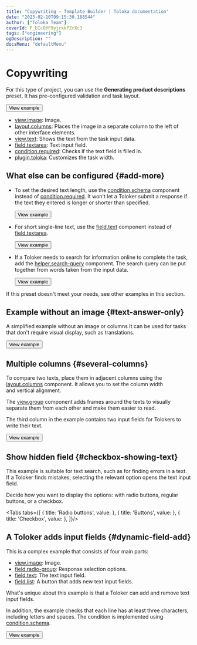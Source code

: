 ```yaml
---
title: "Copywriting — Template Builder | Toloka documentation"
date: "2023-02-10T09:15:30.188544"
author: ["Toloka Team"]
coverId: F_bIcOYF9yjrxkPZrXc3
tags: ["engineering"]
ogDescription: ""
docsMenu: "defaultMenu"
---
```



# Copywriting

For this type of project, you can use the **Generating product descriptions** preset. It has pre-configured validation and task layout.

<Button themeColor="light" view="default" size="l" type="link" url="https://ya.cc/t/vgh-fVxH3ttFJY">View example</Button>

<Cut title="Components used in the example">

- [view.image](/docs-new/template-builder/reference/view.image): Image.
- [layout.columns](/docs-new/template-builder/reference/layout.columns): Places the image in a separate column to the left of other interface elements.
- [view.text](/docs-new/template-builder/reference/view.text): Shows the text from the task input data.
- [field.textarea](/docs-new/template-builder/reference/field.textarea): Text input field.
- [condition.required](/docs-new/template-builder/reference/condition.required): Checks if the text field is filled in.
- [plugin.toloka](/docs-new/template-builder/reference/plugin.toloka): Customizes the task width.

</Cut>

## What else can be configured {#add-more}

- To set the desired text length, use the [condition.schema](/docs-new/template-builder/reference/condition.schema) component instead of [condition.required](/docs-new/template-builder/reference/condition.required). It won't let a Toloker submit a response if the text they entered is longer or shorter than specified.

  <Button themeColor="light" view="default" size="l" type="link" url="https://ya.cc/t/Mnz9jbRH3ttFKh">View example</Button>

- For short single-line text, use the [field.text](/docs-new/template-builder/reference/field.text) component instead of [field.textarea](/docs-new/template-builder/reference/field.textarea).

  <Button themeColor="light" view="default" size="l" type="link" url="https://ya.cc/t/oBN6epCs3ttFLK">View example</Button>

- If a Toloker needs to search for information online to complete the task, add the [helper.search-query](/docs-new/template-builder/reference/helper.search-query) component. The search query can be put together from words taken from the input data.

  <Button themeColor="light" view="default" size="l" type="link" url="https://ya.cc/t/jgNvI9Eq3vvsiU">View example</Button>

If this preset doesn't meet your needs, see other examples in this section.

## Example without an image {#text-answer-only}

A simplified example without an image or columns It can be used for tasks that don't require visual display, such as translations.

<Button themeColor="light" view="default" size="l" type="link" url="https://ya.cc/t/RYB77BTQ3ttFMj">View example</Button>

## Multiple columns {#several-columns}

To compare two texts, place them in adjacent columns using the [layout.columns](/docs-new/template-builder/reference/layout.columns) component. It allows you to set the column width and vertical alignment.

The [view.group](/docs-new/template-builder/reference/view.group) component adds frames around the texts to visually separate them from each other and make them easier to read.

The third column in the example contains two input fields for Tolokers to write their text.

<Button themeColor="light" view="default" size="l" type="link" url="https://ya.cc/t/EtNLEAun3ttFNK">View example</Button>

## Show hidden field {#checkbox-showing-text}

This example is suitable for text search, such as for finding errors in a text. If a Toloker finds mistakes, selecting the relevant option opens the text input field.

Decide how you want to display the options: with radio buttons, regular buttons, or a checkbox.

<Tabs tabs={[
  { title: 'Radio buttons', value: <CopywritingList1/> },
  { title: 'Buttons', value: <CopywritingList2/> },
  { title: 'Checkbox', value: <CopywritingList3/> },
]}/>

## A Toloker adds input fields {#dynamic-field-add}

This is a complex example that consists of four main parts:
- [view.image](/docs-new/template-builder/reference/view.image): Image.
- [field.radio-group](/docs-new/template-builder/reference/field.radio-group): Response selection options.
- [field.text](/docs-new/template-builder/reference/field.text): The text input field.
- [field.list](/docs-new/template-builder/reference/field.list): A button that adds new text input fields.

What's unique about this example is that a Toloker can add and remove text input fields.

In addition, the example checks that each line has at least three characters, including letters and spaces. The condition is implemented using [condition.schema](/docs-new/template-builder/reference/condition.schema).

  <Button themeColor="light" view="default" size="l" type="link" url="https://ya.cc/t/T-rVMAPk3vvtDM">View example</Button>

<ContactSupport/>
